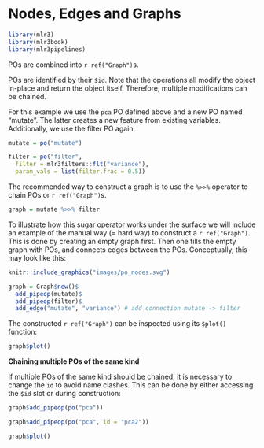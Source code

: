 # Nodes, Edges and Graphs {#pipe-nodes-edges-graphs}

```r
library(mlr3)
library(mlr3book)
library(mlr3pipelines)
```

POs are combined into `r ref("Graph")`s.

POs are identified by their `$id`.
Note that the operations all modify the object in-place and return the object itself.
Therefore, multiple modifications can be chained.

For this example we use the `pca` PO defined above and a new PO named "mutate".
The latter creates a new feature from existing variables.
Additionally, we use the filter PO again.

```r
mutate = po("mutate")

filter = po("filter",
  filter = mlr3filters::flt("variance"),
  param_vals = list(filter.frac = 0.5))
```
The recommended way to construct a graph is to use the `%>>%` operator to chain POs or `r ref("Graph")`s.

```r
graph = mutate %>>% filter
```

To illustrate how this sugar operator works under the surface we will include an example of the manual way (= hard way) to construct a `r ref("Graph")`.
This is done by creating an empty graph first.
Then one fills the empty graph with POs, and connects edges between the POs.
Conceptually, this may look like this:

```r
knitr::include_graphics("images/po_nodes.svg")
```

```r
graph = Graph$new()$
  add_pipeop(mutate)$
  add_pipeop(filter)$
  add_edge("mutate", "variance") # add connection mutate -> filter
```

The constructed `r ref("Graph")`  can be inspected using its `$plot()` function:

```r
graph$plot()
```

**Chaining multiple POs of the same kind**

If multiple POs of the same kind should be chained, it is necessary to change the `id` to avoid name clashes.
This can be done by either accessing the `$id` slot or during construction:

```r
graph$add_pipeop(po("pca"))
```

```r
graph$add_pipeop(po("pca", id = "pca2"))
```

```r
graph$plot()
```
